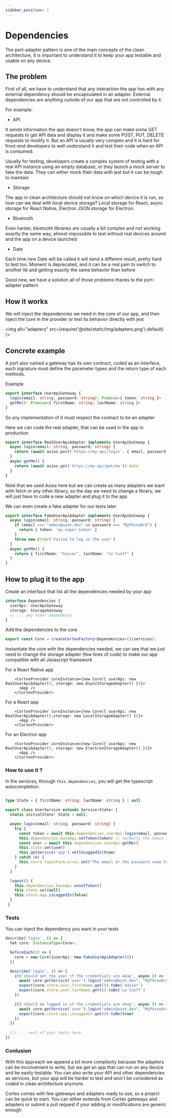 ```yaml
---
sidebar_position: 1
---
```


# Dependencies

The port-adapter pattern is one of the main concepts of the clean architecture, it is important to understand it to keep your app testable and usable on any device.

## The problem

First of all, we have to understand that any interaction the app has with any external dependency should be encapsulated in an adapter.
External dependencies are anything outside of our app that are not controlled by it.

For example:

- API

It sends information the app doesn't know, the app can make some GET requests to get API data and display it and make some POST, PUT, DELETE requests to modify it.
But an API is usually very complex and it is hard for front-end developers to well understand it and test their code when an API is consumed.

Usually for testing, developers create a complex system of testing with a real API instance using an empty database, or they launch a mock server to fake the data.
They can either mock their data with jest but it can be tough to maintain

- Storage

The app in clean architecture should not know on which device it is run, so how can we deal with local device storage?
Local storage for React, async storage for React Native, Electron JSON storage for Electron.

- Bluetooth

Even harder, bluetooth libraries are usually a bit complex and not working exactly the same way, almost impossible to test without real devices around and the app on a device launched

- Date

Each time new Date will be called it will send a different result, pretty hard to test too.
Moment is deprecated, and it can be a real pain to switch to another lib and getting exactly the same behavior than before


Good new, we have a solution all of those problems thanks to the port-adapter pattern

## How it works

We will inject the dependencies we need in the core of our app, and then inject the core in the provider or test its behavior directly with jest

<img alt="adapters" src={require('@site/static/img/adapters.png').default} />

## Concrete example

A port also named a gateway has its own contract, coded as an interface, each signature must define the parameter types and the return type of each methods.

Example

```typescript
export interface UserApiGateway {
  login(email: string, password: string): Promise<{ token: string }>
  getMe(): Promise<{ firstName: string; lastName: string }>
}
```

So any implementation of it must respect the contract to be an adapter

Here we can code the real adapter, that can be used in the app in production

```typescript
export interface RealUserApiAdapter implements UserApiGateway {
  async login(email: string, password: string) {
    return (await axios.post('https://my-api/login', { email, password })).data
  }
  async getMe() {
    return (await axios.get('https://my-api/get/me')).data
  }
}
```

Note that we used Axios here but we can create as many adapters we want with fetch or any other library, so the day we need to change a library, we will just have to code a new adapter and plug it to the app

We can even create a fake adapter for our tests later

```typescript
export interface FakeUserApiAdapter implements UserApiGateway {
  async login(email: string, password: string) {
    if (email === "admin@azot.dev" && password === "MyP4ssw0rd") {
      return { token: 'my-super-token' }
    }
    throw new Error('Failed to log in the user')
  }
  async getMe() {
    return { firstName: "Xavier", lastName: "Le Cunff" }
  }
}
```

## How to plug it to the app

Create an interface that list all the dependencies needed by your app

```typescript
interface Dependencies {
  userApi: UserApiGateway
  storage: StorageGateway
  // ... any other dependency
}
```

Add the dependencies to the core

```typescript
export const Core = createCortexFactory<Dependencies>()(services);
```

Instantiate the core with the dependencies needed, we can see that we just need to change the storage adapter (few lines of code) to make our app compatible with all Javascript framework

For a React Native app

```tsx
    <CortexProvider coreInstance={new Core({ userApi: new RealUserApiAdapter(), storage: new AsyncStorageAdapter() })}>
      <App />
    </CortexProvider>
```

For a React app

```tsx
    <CortexProvider coreInstance={new Core({ userApi: new RealUserApiAdapter(),storage: new LocalStorageAdapter() })}>
      <App />
    </CortexProvider>
```

For an Electron app

```tsx
    <CortexProvider coreInstance={new Core({ userApi: new RealUserApiAdapter(), storage: new ElectronStorageAdapter() })}>
      <App />
    </CortexProvider>
```

### How to use it ?

In the services, through `this.dependencies`, you will get the typescript autocompletion:

```ts

type State = { firstName: string; lastName: string } | null

export class UserService extends Service<State> {
  static initialState: State = null;

  async login(email: string, password: string) {
    try {
      const token = await this.dependencies.userApi.login(email, password)
      this.dependencies.baseApi.setToken(token) // normally the token is injected letting the next call be authenticated 
      const user = await this.dependencies.userApi.getMe()
      this.state.set(user)
      this.getService('app').setIsLoggedIn(true)
    } catch (e) {
      this.store.loginForm.error.set("The email or the password seem to be incorrect")
    }
  }

  logout() {
    this.dependencies.baseApi.unsetToken()
    this.state.set(null)
    this.store.app.isLoggedIn(false)
  }
 }
```

### Tests 

You can inject the dependency you want in your tests

```typescript
describe('login', () => {
  let core: InstanceType<Core>;

  beforeEach(() => {
    core = new Core({userApi: new FakeUserApiAdapter()})
  })

  describe('login', () => {
    it('should set the user if the credentials are okay', async () => {
      await core.getService('user').login("admin@azot.dev", "MyP4ssw0rd");
      expect(core.store.user.firstName.get()).toBe('Xavier')
      expect(core.store.user.lastName.get()).toBe('Le Cunff')
    }) 

    it('should be logged in if the credentials are okay', async () => {
      await core.getService('user').login("admin@azot.dev", "MyP4ssw0rd");
      expect(core.store.app.isLoggedIn.get()).toBe(true)
    }) 
  })
  
  /// ... rest of your tests here
}) 
```

### Conlusion

With this approach we append a bit more complexity because the adapters can be inconvenient to write, but we get an app that can run on any device and be easily testable.
You can also write your API and other dependencies as services, but your app will be harder to test and won't be considered as coded in clean architecture anymore.

Cortex comes with few gateways and adapters ready to use, so a project can be quick to start.
You can either extends from Cortex gateways and adapters or submit a pull request if your adding or modifications are generic enough